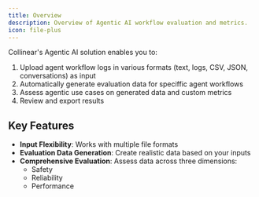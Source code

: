 ```yaml
---
title: Overview
description: Overview of Agentic AI workflow evaluation and metrics.
icon: file-plus
---
```


Collinear's Agentic AI solution enables you to:

1. Upload agent workflow logs in various formats (text, logs, CSV, JSON, conversations) as input
2. Automatically generate evaluation data for speciffic agent workflows
3. Assess agentic use cases on generated data and custom metrics
4. Review and export results

## Key Features

- **Input Flexibility**: Works with multiple file formats
- **Evaluation Data Generation**: Create realistic data based on your inputs
- **Comprehensive Evaluation**: Assess data across three dimensions:
  - Safety
  - Reliability
  - Performance
